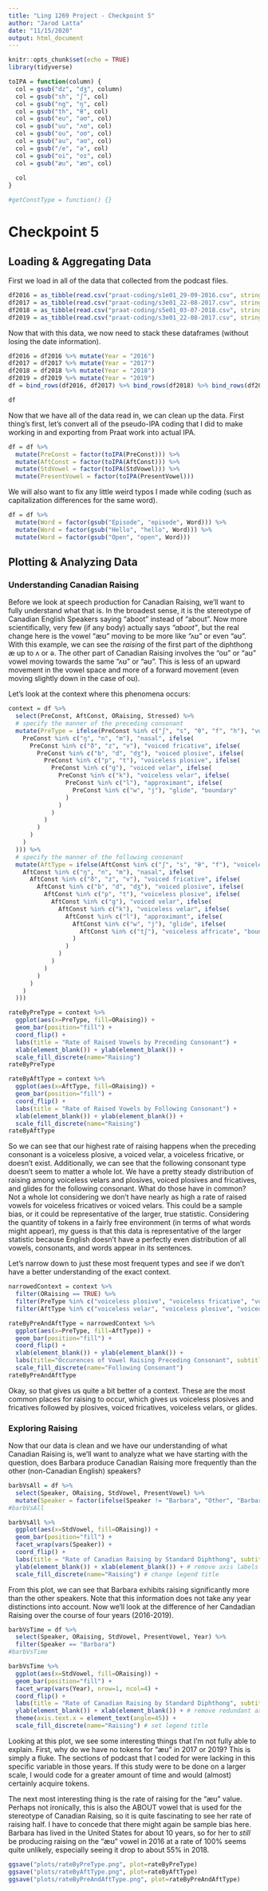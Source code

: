 ```yaml
---
title: "Ling 1269 Project - Checkpoint 5"
author: "Jarod Latta"
date: "11/15/2020"
output: html_document
---
```


```r
knitr::opts_chunk$set(echo = TRUE)
library(tidyverse)

toIPA = function(column) {
  col = gsub("dz", "dʒ", column)
  col = gsub("sh", "ʃ", col)
  col = gsub("ng", "ŋ", col)
  col = gsub("th", "θ", col)
  col = gsub("eu", "əʊ", col)
  col = gsub("uu", "ʌʊ", col)
  col = gsub("ou", "oʊ", col)
  col = gsub("au", "aʊ", col)
  col = gsub("/e", "ə", col)
  col = gsub("oi", "oɪ", col)
  col = gsub("æu", "æʊ", col)
  
  col
}

#getConstType = function() {}
```

# Checkpoint 5

## Loading & Aggregating Data

First we load in all of the data that collected from the podcast files.

```r
df2016 = as_tibble(read.csv("praat-coding/s1e01_29-09-2016.csv", stringsAsFactors = TRUE))
df2017 = as_tibble(read.csv("praat-coding/s3e01_22-08-2017.csv", stringsAsFactors = TRUE))
df2018 = as_tibble(read.csv("praat-coding/s5e01_03-07-2018.csv", stringsAsFactors = TRUE))
df2019 = as_tibble(read.csv("praat-coding/s3e01_22-08-2017.csv", stringsAsFactors = TRUE))
```

Now that with this data, we now need to stack these dataframes (without losing the date information).

```r
df2016 = df2016 %>% mutate(Year = "2016")
df2017 = df2017 %>% mutate(Year = "2017")
df2018 = df2018 %>% mutate(Year = "2018")
df2019 = df2019 %>% mutate(Year = "2019")
df = bind_rows(df2016, df2017) %>% bind_rows(df2018) %>% bind_rows(df2019)
```

```r
df
```

Now that we have all of the data read in, we can clean up the data. First thing's first, let's convert all of the pseudo-IPA coding that I did to make working in and exporting from Praat work into actual IPA.

```r
df = df %>% 
  mutate(PreConst = factor(toIPA(PreConst))) %>% 
  mutate(AftConst = factor(toIPA(AftConst))) %>% 
  mutate(StdVowel = factor(toIPA(StdVowel))) %>% 
  mutate(PresentVowel = factor(toIPA(PresentVowel)))
```

We will also want to fix any little weird typos I made while coding (such as capitalization differences for the same word).

```r
df = df %>% 
  mutate(Word = factor(gsub("Episode", "episode", Word))) %>% 
  mutate(Word = factor(gsub("Hello", "hello", Word))) %>% 
  mutate(Word = factor(gsub("Open", "open", Word)))
```

## Plotting & Analyzing Data

### Understanding Canadian Raising

Before we look at speech production for Canadian Raising, we'll want to fully understand what that is. In the broadest sense, it is the stereotype of Canadian English Speakers saying "aboot" instead of "about". Now more scientifically, very few (if any body) actually says *"aboot"*, but the real change here is the vowel "æʊ" moving to be more like "ʌʊ" or even "əʊ". With this example, we can see the *raising* of the first part of the diphthong æ up to ʌ or ə. The other part of Canadian Raising involves the "oʊ" or "aʊ" vowel moving towards the same "ʌʊ" or "əʊ". This is less of an upward movement in the vowel space and more of a forward movement (even moving slightly down in the case of oʊ).

Let's look at the context where this phenomena occurs:

```r
context = df %>% 
  select(PreConst, AftConst, ORaising, Stressed) %>% 
  # specify the manner of the preceding consonant
  mutate(PreType = ifelse(PreConst %in% c("ʃ", "s", "θ", "f", "h"), "voiceless fricative", ifelse(
    PreConst %in% c("ŋ", "n", "m"), "nasal", ifelse(
      PreConst %in% c("ð", "z", "v"), "voiced fricative", ifelse(
        PreConst %in% c("b", "d", "dʒ"), "voiced plosive", ifelse(
          PreConst %in% c("p", "t"), "voiceless plosive", ifelse(
            PreConst %in% c("g"), "voiced velar", ifelse(
              PreConst %in% c("k"), "voiceless velar", ifelse(
                PreConst %in% c("l"), "approximant", ifelse(
                  PreConst %in% c("w", "j"), "glide", "boundary"
                )
              )
            )
          )
        )
      )
    )
  ))) %>% 
  # specify the manner of the following consonant
  mutate(AftType = ifelse(AftConst %in% c("ʃ", "s", "θ", "f"), "voiceless fricative", ifelse(
    AftConst %in% c("ŋ", "n", "m"), "nasal", ifelse(
      AftConst %in% c("ð", "z", "v"), "voiced fricative", ifelse(
        AftConst %in% c("b", "d", "dʒ"), "voiced plosive", ifelse(
          AftConst %in% c("p", "t"), "voiceless plosive", ifelse(
            AftConst %in% c("g"), "voiced velar", ifelse(
              AftConst %in% c("k"), "voiceless velar", ifelse(
                AftConst %in% c("l"), "approximant", ifelse(
                  AftConst %in% c("w", "j"), "glide", ifelse(
                    AftConst %in% c("tʃ"), "voiceless affricate", "boundary"
                  )
                )
              )
            )
          )
        )
      )
    )
  )))

rateByPreType = context %>%
  ggplot(aes(x=PreType, fill=ORaising)) +
  geom_bar(position="fill") +
  coord_flip() +
  labs(title = "Rate of Raised Vowels by Preceding Consonant") +
  xlab(element_blank()) + ylab(element_blank()) + 
  scale_fill_discrete(name="Raising")
rateByPreType

rateByAftType = context %>% 
  ggplot(aes(x=AftType, fill=ORaising)) +
  geom_bar(position="fill") +
  coord_flip() +
  labs(title = "Rate of Raised Vowels by Following Consonant") +
  xlab(element_blank()) + ylab(element_blank()) + 
  scale_fill_discrete(name="Raising")
rateByAftType
```

So we can see that our highest rate of raising happens when the preceding consonant is a voiceless plosive, a voiced velar, a voiceless fricative, or doesn't exist. Additionally, we can see that the following consonant type doesn't seem to matter a whole lot. We have a pretty steady distribution of raising among voiceless velars and plosives, voiced plosives and fricatives, and glides for the following consonant. What do those have in common? Not a whole lot considering we don't have nearly as high a rate of raised vowels for voiceless fricatives or voiced velars. This could be a sample bias, or it could be representative of the larger, true statistic. Considering the quantity of tokens in a fairly free environment (in terms of what words might appear), my guess is that this data is representative of the larger statistic because English doesn't have a perfectly even distribution of all vowels, consonants, and words appear in its sentences.

Let's narrow down to just these most frequent types and see if we don't have a better understanding of the exact context.

```r
narrowedContext = context %>% 
  filter(ORaising == TRUE) %>% 
  filter(PreType %in% c("voiceless plosive", "voiceless fricative", "voiced velar", "boundary")) %>% 
  filter(AftType %in% c("voiceless velar", "voiceless plosive", "voiced plosive", "voiced fricative", "glide"))

rateByPreAndAftType = narrowedContext %>% 
  ggplot(aes(x=PreType, fill=AftType)) +
  geom_bar(position="fill") +
  coord_flip() +
  xlab(element_blank()) + ylab(element_blank()) +
  labs(title="Occurences of Vowel Raising Preceding Consonant", subtitle="Subdivided According to Following Consonant") +
  scale_fill_discrete(name="Following Consonant")
rateByPreAndAftType
```

Okay, so that gives us quite a bit better of a context. These are the most common places for raising to occur, which gives us voiceless plosives and fricatives followed by plosives, voiced fricatives, voiceless velars, or glides.

### Exploring Raising

Now that our data is clean and we have our understanding of what Canadian Raising is, we'll want to analyze what we have starting with the question, does Barbara produce Canadian Raising more frequently than the other (non-Canadian English) speakers?

```r
barbVsAll = df %>% 
  select(Speaker, ORaising, StdVowel, PresentVowel) %>% 
  mutate(Speaker = factor(ifelse(Speaker != "Barbara", "Other", "Barbara")))
#barbVsAll

barbVsAll %>%
  ggplot(aes(x=StdVowel, fill=ORaising)) +
  geom_bar(position="fill") +
  facet_wrap(vars(Speaker)) +
  coord_flip() +
  labs(title = "Rate of Canadian Raising by Standard Diphthong", subtitle = "Barbara vs All") +
  ylab(element_blank()) + xlab(element_blank()) + # remove axis labels bc unnecessary
  scale_fill_discrete(name="Raising") # change legend title
```

From this plot, we can see that Barbara exhibits raising significantly more than the other speakers. Note that this information does not take any year distinctions into account. Now we'll look at the difference of her Candadian Raising over the course of four years (2016-2019).

```r
barbVsTime = df %>% 
  select(Speaker, ORaising, StdVowel, PresentVowel, Year) %>% 
  filter(Speaker == "Barbara")
#barbVsTime

barbVsTime %>% 
  ggplot(aes(x=StdVowel, fill=ORaising)) +
  geom_bar(position="fill") +
  facet_wrap(vars(Year), nrow=1, ncol=4) +
  coord_flip() +
  labs(title = "Rate of Canadian Raising by Standard Diphthong", subtitle = "Barbara Over Time") +
  ylab(element_blank()) + xlab(element_blank()) + # remove redundant axes
  theme(axis.text.x = element_text(angle=45)) +
  scale_fill_discrete(name="Raising") # set legend title
```

Looking at this plot, we see some interesting things that I'm not fully able to explain. First, why do we have no tokens for "æʊ" in 2017 or 2019? This is simply a fluke. The sections of podcast that I coded for were lacking in this specific variable in those years. If this study were to be done on a larger scale, I would code for a greater amount of time and would (almost) certainly acquire tokens.

The next most interesting thing is the rate of raising for the "æʊ" value. Perhaps not ironically, this is also the ABOUT vowel that is used for the stereotype of Canadian Raising, so it is quite fascinating to see her rate of raising half. I have to concede that there might again be sample bias here. Barbara has lived in the United States for about 10 years, so for her to *still* be producing raising on the "æʊ" vowel in 2016 at a rate of 100% seems quite unlikely, especially seeing it drop to about 55% in 2018.

```r
ggsave("plots/rateByPreType.png", plot=rateByPreType)
ggsave("plots/rateByAftType.png", plot=rateByAftType)
ggsave("plots/rateByPreAndAftType.png", plot=rateByPreAndAftType)
```